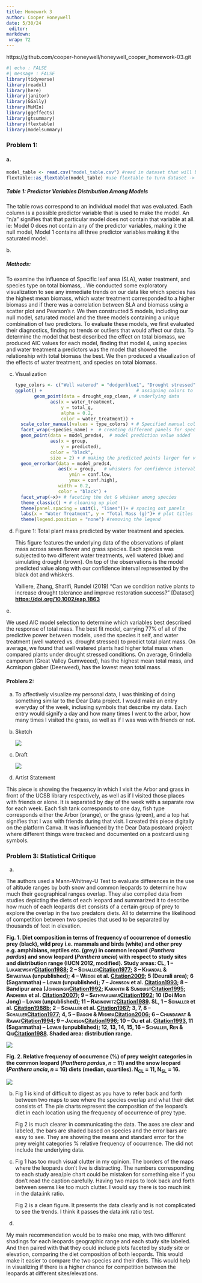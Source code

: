 ```yaml
---
title: Homework 3
author: Cooper Honeywell
date: 5/30/24
 editor: 
markdown: 
 wrap: 72
---
```


https://github.com/cooper-honeywell/honeywell_cooper_homework-03.git

```r
#| echo : FALSE
#| message : FALSE
library(tidyverse)
library(readxl)
library(here)
library(janitor)
library(GGally)
library(MuMIn)
library(ggeffects)
library(gtsummary)
library(flextable)
library(modelsummary)
```

### Problem 1: 

#### a. 

```r
model_table <- read.csv("model_table.csv") #read in dataset that will be our table
flextable::as_flextable(model_table) #use flextable to turn dataset -> table
```

##### Table 1: Predictor Variables Distribution Among Models

The table rows correspond to an individual model that was evaluated. Each column is a possible predictor variable that is used to make the model. An "n/a" signifies that that particular model does not contain that variable at all. ie: Model 0 does not contain any of the predictor variables, making it the null model, Model 1 contains all three predictor variables making it the saturated model.

b\.

##### Methods:

To examine the influence of Specific leaf area (SLA), water treatment, and species type on total biomass, . We conducted some exploratory visualization to see any immediate trends on our data like which species has the highest mean biomass, which water treatment corresponded to a higher biomass and if there was a correlation between SLA and biomass using a scatter plot and Pearson's r. We then constructed 5 models, including our null model, saturated model and the three models containing a unique combination of two predictors. To evaluate these models, we first evaluated their diagnostics, finding no trends or outliers that would affect our data. To determine the model that best described the effect on total biomass, we produced AIC values for each model, finding that model 4, using species and water treatment a predictors was the model that showed the relationship with total biomass the best. We then produced a visualization of the effects of water treatment, and species on total biomass.

c.  Visualization

    ```r
    type_colors <- c("Well watered" = "dodgerblue1", "Drought stressed" = "sienna") 
    ggplot() +                                   # assigning colors to treatment
           geom_point(data = drought_exp_clean, # underlying data
                 aes(x = water_treatment,
                     y = total_g,
                     alpha = 0.2,
                     color = water_treatment)) + 
      scale_color_manual(values = type_colors) + # Specified manual color scale 
      facet_wrap(~species_name) +  # creating different panels for species
      geom_point(data = model_preds4,  # model prediction value added
                 aes(x = group, 
                     y = predicted), 
                 color = "black",
                 size = 2) + # making the predicted points larger for visibility
      geom_errorbar(data = model_preds4, 
                    aes(x = group,   # whiskers for confidence interval
                        ymin = conf.low, 
                        ymax = conf.high), 
                    width = 0.2, 
                    color = "black") +
      facet_wrap(~x)+ # faceting the dot & whisker among species
      theme_classic() + # cleaning up plot
      theme(panel.spacing = unit(1, "lines"))+ # spacing out panels
      labs(x = "Water Treatment", y = "Total Mass (g)")+ # plot titles
      theme(legend.position = "none") #removing the legend 
            
       
    ```

d.  Figure 1: Total plant mass predicted by water treatment and species.

    This figure features the underlying data of the observations of plant mass across seven flower and grass species. Each species was subjected to two different water treatments, well watered (blue) and simulating drought (brown). On top of the observations is the model predicted value along with our confidence interval represented by the black dot and whiskers.

    Valliere, Zhang, Sharifi, Rundel (2019) "Can we condition native plants to increase drought tolerance and improve restoration success?" \[Dataset\] [**https://doi.org/10.1002/eap.1863**](https://doi.org/10.1002/eap.1863)

e\.

We used AIC model selection to determine which variables best described the response of total mass. The best fit model, carrying 77% of all of the predictive power between models, used the species it self, and water treatment (well watered vs. drought stressed) to predict total plant mass. On average, we found that well watered plants had higher total mass when compared plants under drought stressed conditions. On average, Grindelia camporum (Great Valley Gumweeed), has the highest mean total mass, and Acmispon glaber (Deerweed), has the lowest mean total mass.

#### Problem 2:

a.  

    To affectively visualize my personal data, I was thinking of doing something similar to the Dear Data project. I would make an entry everyday of the week, inclusing symbols that describe my data. Each entry would signify a day and how many times I went to the arbor, how many times I visited the grass, as well as if I was was with friends or not.

b.  Sketch

    ![](images/clipboard-4054445157.png)

c.  Draft

    ![](images/affective viz.jpg)

d.  Artist Statement

This piece is showing the frequency in which I visit the Arbor and grass in front of the UCSB library respectively, as well as if I visited those places with friends or alone. It is separated by day of the week with a separate row for each week. Each fish tank corresponds to one day, fish type corresponds either the Arbor (orange), or the grass (green), and a top hat signifies that I was with friends during that visit. I created this piece digitally on the platform Canva. It was influenced by the Dear Data postcard project where different things were tracked and documented on a postcard using symbols.

### Problem 3: Statistical Critique

a.

The authors used a Mann-Whitney-U Test to evaluate differences in the use of altitude ranges
by both snow and common leopards to determine how much their geographical ranges overlap. They also compiled data from studies depicting the diets of each leopard and summarized it to describe how much of each leopards diet consists of a certain group of prey to explore the overlap in the two predators diets. All to determine the likelihood of competition between two species that used to be separated by thousands of feet in elevation.

**Fig. 1. Diet composition in terms of frequency of occurrence of domestic prey (black), wild prey i.e. mammals and birds (white) and other prey e.g. amphibians, reptiles etc. (grey) in common leopard (*Panthera pardus*) and snow leopard (*Panthera uncia*) with respect to study sites and distribution range (IUCN 2012, modified). Study areas: CL, 1 – L[ukarewsky]{.smallcaps}[Citation1988](https://www.tandfonline.com/doi/full/10.1080/03949370.2013.806362?casa_token=aia1DdgfIocAAAAA%3A8a_ga0d4j9WyhL4PnI3Pxs55sAxadQDPVJ8u8SRmH9wHjJfClBKSm-WFWfSkXQGcvF3oNIMqEOh4RQ#); 2 – S[challer]{.smallcaps}[Citation1977](https://www.tandfonline.com/doi/full/10.1080/03949370.2013.806362?casa_token=aia1DdgfIocAAAAA%3A8a_ga0d4j9WyhL4PnI3Pxs55sAxadQDPVJ8u8SRmH9wHjJfClBKSm-WFWfSkXQGcvF3oNIMqEOh4RQ#); 3 – K[handal]{.smallcaps} & S[rivastava]{.smallcaps} (unpublished); 4 – W[egge]{.smallcaps} et al. [Citation2009](https://www.tandfonline.com/doi/full/10.1080/03949370.2013.806362?casa_token=aia1DdgfIocAAAAA%3A8a_ga0d4j9WyhL4PnI3Pxs55sAxadQDPVJ8u8SRmH9wHjJfClBKSm-WFWfSkXQGcvF3oNIMqEOh4RQ#); 5 (Deurali area); 6 (Sagarmatha) – L[ovari]{.smallcaps} (unpublished); 7 – J[ohnson]{.smallcaps} et al. [Citation1993](https://www.tandfonline.com/doi/full/10.1080/03949370.2013.806362?casa_token=aia1DdgfIocAAAAA%3A8a_ga0d4j9WyhL4PnI3Pxs55sAxadQDPVJ8u8SRmH9wHjJfClBKSm-WFWfSkXQGcvF3oNIMqEOh4RQ#); 8 – Bandipur area (J[ohnsingh]{.smallcaps}[Citation1992](https://www.tandfonline.com/doi/full/10.1080/03949370.2013.806362?casa_token=aia1DdgfIocAAAAA%3A8a_ga0d4j9WyhL4PnI3Pxs55sAxadQDPVJ8u8SRmH9wHjJfClBKSm-WFWfSkXQGcvF3oNIMqEOh4RQ#); K[aranth]{.smallcaps} & S[unquist]{.smallcaps}[Citation1995](https://www.tandfonline.com/doi/full/10.1080/03949370.2013.806362?casa_token=aia1DdgfIocAAAAA%3A8a_ga0d4j9WyhL4PnI3Pxs55sAxadQDPVJ8u8SRmH9wHjJfClBKSm-WFWfSkXQGcvF3oNIMqEOh4RQ#); A[ndheria]{.smallcaps} et al. [Citation2007](https://www.tandfonline.com/doi/full/10.1080/03949370.2013.806362?casa_token=aia1DdgfIocAAAAA%3A8a_ga0d4j9WyhL4PnI3Pxs55sAxadQDPVJ8u8SRmH9wHjJfClBKSm-WFWfSkXQGcvF3oNIMqEOh4RQ#)); 9 – S[athyakumar]{.smallcaps}[Citation1992](https://www.tandfonline.com/doi/full/10.1080/03949370.2013.806362?casa_token=aia1DdgfIocAAAAA%3A8a_ga0d4j9WyhL4PnI3Pxs55sAxadQDPVJ8u8SRmH9wHjJfClBKSm-WFWfSkXQGcvF3oNIMqEOh4RQ#); 10 (Doi Mon Jong) – L[ovari]{.smallcaps} (unpublished); 11 – R[abinowitz]{.smallcaps}[Citation1989](https://www.tandfonline.com/doi/full/10.1080/03949370.2013.806362?casa_token=aia1DdgfIocAAAAA%3A8a_ga0d4j9WyhL4PnI3Pxs55sAxadQDPVJ8u8SRmH9wHjJfClBKSm-WFWfSkXQGcvF3oNIMqEOh4RQ#). SL, 1 – S[challer]{.smallcaps} et al. [Citation1988b](https://www.tandfonline.com/doi/full/10.1080/03949370.2013.806362?casa_token=aia1DdgfIocAAAAA%3A8a_ga0d4j9WyhL4PnI3Pxs55sAxadQDPVJ8u8SRmH9wHjJfClBKSm-WFWfSkXQGcvF3oNIMqEOh4RQ#); 2 – S[challer]{.smallcaps} et al. [Citation1987](https://www.tandfonline.com/doi/full/10.1080/03949370.2013.806362?casa_token=aia1DdgfIocAAAAA%3A8a_ga0d4j9WyhL4PnI3Pxs55sAxadQDPVJ8u8SRmH9wHjJfClBKSm-WFWfSkXQGcvF3oNIMqEOh4RQ#); 3, 7, 8 – S[challer]{.smallcaps}[Citation1977](https://www.tandfonline.com/doi/full/10.1080/03949370.2013.806362?casa_token=aia1DdgfIocAAAAA%3A8a_ga0d4j9WyhL4PnI3Pxs55sAxadQDPVJ8u8SRmH9wHjJfClBKSm-WFWfSkXQGcvF3oNIMqEOh4RQ#); 4, 5 – B[agchi]{.smallcaps} & M[ishra]{.smallcaps}[Citation2006](https://www.tandfonline.com/doi/full/10.1080/03949370.2013.806362?casa_token=aia1DdgfIocAAAAA%3A8a_ga0d4j9WyhL4PnI3Pxs55sAxadQDPVJ8u8SRmH9wHjJfClBKSm-WFWfSkXQGcvF3oNIMqEOh4RQ#); 6 – C[hundawat]{.smallcaps} & R[awat]{.smallcaps}[Citation1994](https://www.tandfonline.com/doi/full/10.1080/03949370.2013.806362?casa_token=aia1DdgfIocAAAAA%3A8a_ga0d4j9WyhL4PnI3Pxs55sAxadQDPVJ8u8SRmH9wHjJfClBKSm-WFWfSkXQGcvF3oNIMqEOh4RQ#); 9 – J[ackson]{.smallcaps}[Citation1996](https://www.tandfonline.com/doi/full/10.1080/03949370.2013.806362?casa_token=aia1DdgfIocAAAAA%3A8a_ga0d4j9WyhL4PnI3Pxs55sAxadQDPVJ8u8SRmH9wHjJfClBKSm-WFWfSkXQGcvF3oNIMqEOh4RQ#); 10 – O[li]{.smallcaps} et al. [Citation1993](https://www.tandfonline.com/doi/full/10.1080/03949370.2013.806362?casa_token=aia1DdgfIocAAAAA%3A8a_ga0d4j9WyhL4PnI3Pxs55sAxadQDPVJ8u8SRmH9wHjJfClBKSm-WFWfSkXQGcvF3oNIMqEOh4RQ#), 11 (Sagarmatha) – L[ovari]{.smallcaps} (unpublished); 12, 13, 14, 15, 16 – S[challer]{.smallcaps}, R[en]{.smallcaps} & Q[iu]{.smallcaps}[Citation1988](https://www.tandfonline.com/doi/full/10.1080/03949370.2013.806362?casa_token=aia1DdgfIocAAAAA%3A8a_ga0d4j9WyhL4PnI3Pxs55sAxadQDPVJ8u8SRmH9wHjJfClBKSm-WFWfSkXQGcvF3oNIMqEOh4RQ#). Shaded area: distribution range.**

![](images/clipboard-3088740182.png)

**Fig. 2. Relative frequency of occurrence (%) of prey weight categories in the common leopard (*Panthera pardus*, *n* = 11) and the snow leopard (*Panthera uncia*, *n* = 16) diets (median, quartiles). N~CL~ = 11, N~SL~ = 16.**

![](images/clipboard-1838738008.png)

b.  

    Fig 1 is kind of difficult to digest as you have to refer back and forth between two maps to see where the species overlap and what their diet consists of. The pie charts represent the composition of the leopard's diet in each location using the frequency of occurrence of prey type.

    Fig 2 is much clearer in communicating the data. The axes are clear and labeled, the bars are shaded based on species and the error bars are easy to see. They are showing the means and standard error for the prey weight categories % relative frequency of occurrence. The did not include the underlying data.

c.  

    Fig 1 has too much visual clutter in my opinion. The borders of the maps where the leopards don't live is distracting. The numbers corresponding to each study area/pie chart could be mistaken for something else if you don't read the caption carefully. Having two maps to look back and forth between seems like too much clutter. I would say there is too much ink in the data:ink ratio.

    Fig 2 is a clean figure. It presents the data clearly and is not complicated to see the trends. I think it passes the data:ink ratio test.

d.  

My main recommendation would be to make one map, with two different shadings for each leopards geographic range and each study site labeled. And then paired with that they could include plots faceted by study site or elevation, comparing the diet composition of both leopards. This would make it easier to compare the two species and their diets. This would help in visualizing if there is a higher chance for competition between the leopards at different sites/elevations.
